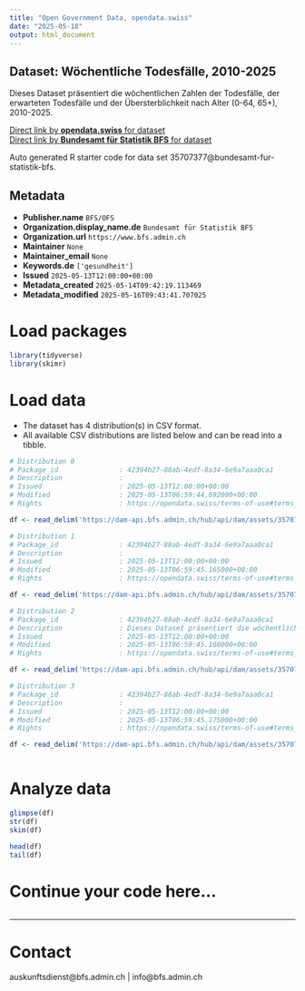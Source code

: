 ```yaml
---
title: "Open Government Data, opendata.swiss"
date: "2025-05-18"
output: html_document
---
```


## Dataset: Wöchentliche Todesfälle, 2010-2025

Dieses Dataset präsentiert die wöchentlichen Zahlen der Todesfälle, der erwarteten Todesfälle und der Übersterblichkeit nach Alter (0-64, 65+), 2010-2025.

[Direct link by **opendata.swiss** for dataset](https://opendata.swiss/de/dataset/wochentliche-todesfalle-2010-20251)<br>
[Direct link by **Bundesamt für Statistik BFS** for dataset](https://www.bfs.admin.ch/asset/de/ts-d-14.03.04.03-wr)

Auto generated R starter code for data set 35707377@bundesamt-fur-statistik-bfs.

## Metadata

- **Publisher.name** `BFS/OFS`
- **Organization.display_name.de** `Bundesamt für Statistik BFS`
- **Organization.url** `https://www.bfs.admin.ch`
- **Maintainer** `None`
- **Maintainer_email** `None`
- **Keywords.de** `['gesundheit']`
- **Issued** `2025-05-13T12:00:00+00:00`
- **Metadata_created** `2025-05-14T09:42:19.113469`
- **Metadata_modified** `2025-05-16T09:43:41.707025`


# Load packages

```r

library(tidyverse)
library(skimr)

```

# Load data

-   The dataset has 4 distribution(s) in CSV format.
-   All available CSV distributions are listed below and can be read into a tibble.

```r

# Distribution 0
# Package_id               : 42394b27-88ab-4edf-8a34-6e9a7aaa0ca1
# Description              : 
# Issued                   : 2025-05-13T12:00:00+00:00
# Modified                 : 2025-05-13T06:59:44.692000+00:00
# Rights                   : https://opendata.swiss/terms-of-use#terms_by_ask

df <- read_delim('https://dam-api.bfs.admin.ch/hub/api/dam/assets/35707395/master')

# Distribution 1
# Package_id               : 42394b27-88ab-4edf-8a34-6e9a7aaa0ca1
# Description              : 
# Issued                   : 2025-05-13T12:00:00+00:00
# Modified                 : 2025-05-13T06:59:45.165000+00:00
# Rights                   : https://opendata.swiss/terms-of-use#terms_by_ask

df <- read_delim('https://dam-api.bfs.admin.ch/hub/api/dam/assets/35707398/master')

# Distribution 2
# Package_id               : 42394b27-88ab-4edf-8a34-6e9a7aaa0ca1
# Description              : Dieses Dataset präsentiert die wöchentlichen Zahlen der Todesfälle, der erwarteten Todesfälle und der Übersterblichkeit nach Alter (0-64, 65+), 2010-2025.
# Issued                   : 2025-05-13T12:00:00+00:00
# Modified                 : 2025-05-13T06:59:45.160000+00:00
# Rights                   : https://opendata.swiss/terms-of-use#terms_by_ask

df <- read_delim('https://dam-api.bfs.admin.ch/hub/api/dam/assets/35707404/master')

# Distribution 3
# Package_id               : 42394b27-88ab-4edf-8a34-6e9a7aaa0ca1
# Description              : 
# Issued                   : 2025-05-13T12:00:00+00:00
# Modified                 : 2025-05-13T06:59:45.175000+00:00
# Rights                   : https://opendata.swiss/terms-of-use#terms_by_ask

df <- read_delim('https://dam-api.bfs.admin.ch/hub/api/dam/assets/35707393/master')



```

# Analyze data

```r

glimpse(df)
str(df)
skim(df)

head(df)
tail(df)

```

# Continue your code here...

```r

```

------------------------------------------------------------------------

# Contact

auskunftsdienst@bfs.admin.ch | info@bfs.admin.ch

